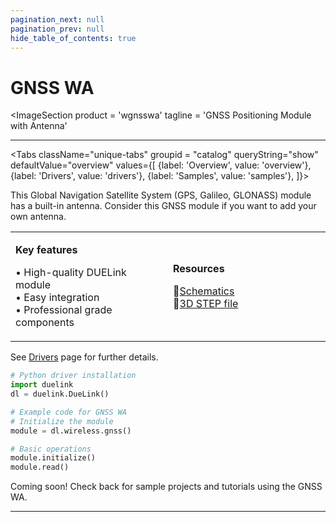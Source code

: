 ```yaml
---
pagination_next: null
pagination_prev: null
hide_table_of_contents: true
---
```



# GNSS WA

<ImageSection
    product = 'wgnsswa'
    tagline = 'GNSS Positioning Module with Antenna'
></ImageSection>

---

<Tabs className="unique-tabs" groupid = "catalog" queryString="show" defaultValue="overview"
  values={[
    {label: 'Overview', value: 'overview'},
    {label: 'Drivers', value: 'drivers'},
    {label: 'Samples', value: 'samples'},
  ]}>

<TabItem value="overview">

This Global Navigation Satellite System (GPS, Galileo, GLONASS) module has a built-in antenna. Consider this GNSS module if you want to add your own antenna.

<table><td width='50%'>

**Key features**

• High-quality DUELink module<br/>
• Easy integration<br/>
• Professional grade components<br/>

</td><td width='50%'>

**Resources**
 
📄[Schematics](/sch/gdl-wgnsswa-a.pdf)<br/>
🔩[3D STEP file](/3d/gdl-wgnsswa-a.step)<br/>

</td></table>

</TabItem>

<TabItem value="drivers">

See [Drivers](../../engine/drivers) page for further details.

```python
# Python driver installation
import duelink
dl = duelink.DueLink()

# Example code for GNSS WA
# Initialize the module
module = dl.wireless.gnss()

# Basic operations
module.initialize()
module.read()
```

</TabItem>

<TabItem value="samples">

Coming soon! Check back for sample projects and tutorials using the GNSS WA.

</TabItem>

</Tabs>

---

<OrderSection
    product = "DUELink GNSS WA A"
    partnumber = "GDL-WGNSSWA-A"
    price = "$19.99"
/>

